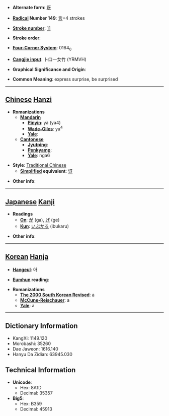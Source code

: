 * '''Alternate form''': [[讶]]

* '''[[Wiktionary:Chinese radical index| Radical]] Number 149''': [[Wiktionary:Chinese radical index 言|言]]+4 strokes

* '''[[Wiktionary:Chinese total strokes index|Stroke number]]''': [[Wiktionary:Chinese total strokes index 11|11]]

* '''Stroke order''': 

* '''[[Wiktionary:Chinese four corner index|Four-Corner System]]''': 0164<sub>0</sub>

* '''[[Wiktionary:Chinese Cangjie index|Cangjie input]]''': 卜口一女竹 (YRMVH)

* '''Graphical Significance and Origin''': 

* '''Common Meaning''': express surprise, be surprised

----

== [[Chinese]] [[Hanzi]] ==

* '''Romanizations'''
** '''[[Mandarin]]'''
*** '''[[Pinyin]]''': yà (ya4)
*** '''[[Wade-Giles]]''': ya<sup>4</sup>
*** '''[[Yale]]''': 
** '''[[Cantonese]]'''
*** '''[[Jyutping]]''':
*** '''[[Penkyamp]]''': 
*** '''[[Yale]]''': nga6

* '''Style''': [[Traditional Chinese]] 
** '''[[Simplified Chinese|Simplified]] equivalent''': [[讶]]

* '''Other info''': 

----

== [[Japanese]] [[Kanji]] ==

* '''Readings'''
** '''[[On]]''': [[が]] (ga), [[げ]] (ge)
** '''[[Kun]]''': [[いぶかる]] (ibukaru)

* '''Other info''':  

----

== [[Korean]] [[Hanja]] ==

* '''[[Hangeul]]''': 아

* '''[[Eumhun]] reading''': 

* '''Romanizations'''
** '''[[The 2000 South Korean Revised Romanization|The 2000 South Korean Revised]]''': a
** '''[[McCune-Reischauer]]''': a
** '''[[Yale]]''': a

----

== Dictionary Information ==

* KangXi: 1149.120
* Morobashi: 35260
* Dae Jaweon: 1616.140
* Hanyu Da Zidian: 63945.030

== Technical Information ==

* '''Unicode''':
** Hex: 8A1D
** Decimal: 35357
* '''Big5''':
** Hex: B359
** Decimal: 45913